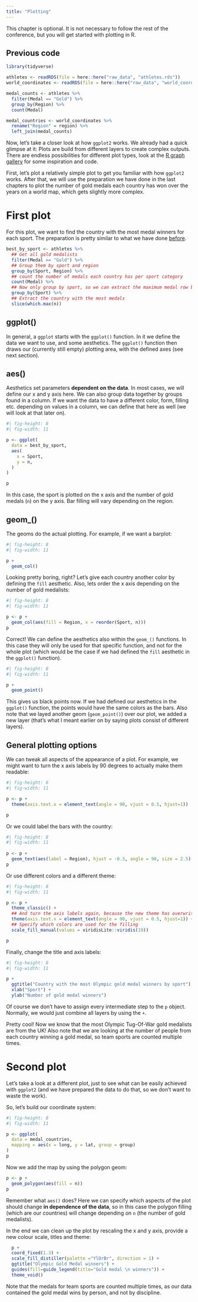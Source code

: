 ```yaml
---
title: "Plotting"
---
```


::: callout-note
This chapter is optional. It is not necessary to follow the rest of the conference, but you will get started with plotting in R.
:::

::: {.callout-caution collapse="true"}
## Previous code

::: tidy
```r
library(tidyverse)

athletes <- readRDS(file = here::here("raw_data", "athletes.rds"))
world_coordinates <- readRDS(file = here::here("raw_data", "world_coordinates.rds"))

medal_counts <- athletes %>%
  filter(Medal == "Gold") %>%
  group_by(Region) %>%
  count(Medal) 

medal_countries <- world_coordinates %>%
  rename("Region" = region) %>%
  left_join(medal_counts)

```
:::
:::

Now, let's take a closer look at how `ggplot2` works. We already had a quick glimpse at it: Plots are build from different layers to create complex outputs. There are endless possibilities for different plot types, look at the [R graph gallery](https://r-graph-gallery.com/) for some inspiration and code.

First, let's plot a relatively simple plot to get you familiar with how `ggplot2` works. After that, we will use the preparation we have done in the last chapters to plot the number of gold medals each country has won over the years on a world map, which gets slightly more complex.

# First plot

For this plot, we want to find the country with the most medal winners for each sport. The preparation is pretty similar to what we have done [before]().

::: tidy
```r
best_by_sport <- athletes %>%
  ## Get all gold medalists
  filter(Medal == "Gold") %>%
  ## Group them by sport and region
  group_by(Sport, Region) %>%
  ## count the number of medals each country has per sport category
  count(Medal) %>%
  ## Now only group by sport, so we can extract the maximum medal row by sport, and not by sport and country
  group_by(Sport) %>%
  ## Extract the country with the most medals
  slice(which.max(n)) 
```

## ggplot()

In general, a `ggplot` starts with the `ggplot()` function. In it we define the data we want to use, and some aesthetics. The `ggplot()` function then draws our (currently still empty) plotting area, with the defined axes (see next section).

## aes()

Aesthetics set parameters **dependent on the data**. In most cases, we will define our x and y axis here. We can also group data together by groups found in a column. If we want the data to have a different color, form, filling etc. depending on values in a column, we can define that here as well (we will look at that later on).

```r
#| fig-height: 8
#| fig-width: 11

p <- ggplot(
  data = best_by_sport,
  aes(
    x = Sport,
    y = n,
  )
)

p
```

In this case, the sport is plotted on the x axis and the number of gold medals (`n`) on the y axis. Bar filling will vary depending on the region.

## geom_()

The geoms do the actual plotting. For example, if we want a barplot:

```r
#| fig-height: 8
#| fig-width: 11

p +
  geom_col()
```

Looking pretty boring, right? Let's give each country another color by defining the `fill` aesthetic. Also, lets order the x axis depending on the number of gold medalists:

```r
#| fig-height: 8
#| fig-width: 11

p <- p +
  geom_col(aes(fill = Region, x = reorder(Sport, n)))
p
```

Correct! We can define the aesthetics also within the `geom_()` functions. In this case they will only be used for that specific function, and not for the whole plot (which would be the case if we had defined the `fill` aesthetic in the `ggplot()` function).

```r
#| fig-height: 8
#| fig-width: 11

p +
  geom_point()
```

This gives us black points now. If we had defined our aesthetics in the `ggplot()` function, the points would have the same colors as the bars. Also note that we layed another geom (`geom_point()`) over our plot, we added a new layer (that's what I meant earlier on by saying plots consist of different layers).

## General plotting options

We can tweak all aspects of the appearance of a plot. For example, we might want to turn the x axis labels by 90 degrees to actually make them readable:

```r
#| fig-height: 8
#| fig-width: 11

p <- p +
  theme(axis.text.x = element_text(angle = 90, vjust = 0.5, hjust=1))

p
```

Or we could label the bars with the country:

```r
#| fig-height: 8
#| fig-width: 11
 
p <- p +
  geom_text(aes(label = Region), hjust = -0.3, angle = 90, size = 2.5)
p
```

Or use different colors and a different theme:

```r
#| fig-height: 8
#| fig-width: 11

p <- p +
  theme_classic() +
  ## And turn the axis labels again, because the new theme has overwritten our theme
  theme(axis.text.x = element_text(angle = 90, vjust = 0.5, hjust=1)) +
  ## Specify which colors are used for the filling
  scale_fill_manual(values = viridisLite::viridis(19))

p  
```

Finally, change the title and axis labels:

```r
#| fig-height: 8
#| fig-width: 11

p +
  ggtitle("Country with the most Olympic gold medal winners by sport") +
  xlab("Sport") +
  ylab("Number of gold medal winners")
```
:::

::: callout-tip
Of course we don't have to assign every intermediate step to the `p` object. Normally, we would just combine all layers by using the `+`.
:::

Pretty cool! Now we know that the most Olympic Tug-Of-War gold medalists are from the UK! Also note that we are looking at the number of people from each country winning a gold medal, so team sports are counted multiple times.

# Second plot

Let's take a look at a different plot, just to see what can be easily achieved with `ggplot2` (and we have prepared the data to do that, so we don't want to waste the work).

So, let's build our coordinate system:

```r
#| fig-height: 8
#| fig-width: 11

p <- ggplot(
  data = medal_countries,
  mapping = aes(x = long, y = lat, group = group)
)
p
```

Now we add the map by using the polygon geom:

```r
p <- p +
  geom_polygon(aes(fill = n))
p
```

Remember what `aes()` does? Here we can specify which aspects of the plot should change **in dependence of the data**, so in this case the polygon filling (which are our countries) will change depending on `n` (the number of gold medalists).

In the end we can clean up the plot by rescaling the x and y axis, provide a new colour scale, titles and theme:

```r
  p +
  coord_fixed(1.3) +
  scale_fill_distiller(palette ="YlOrBr", direction = 1) + 
  ggtitle("Olympic Gold Medal winners") +
  guides(fill=guide_legend(title="Gold medal \n winners")) +
  theme_void()
```

Note that the medals for team sports are counted multiple times, as our data contained the gold medal wins by person, and not by discipline.
